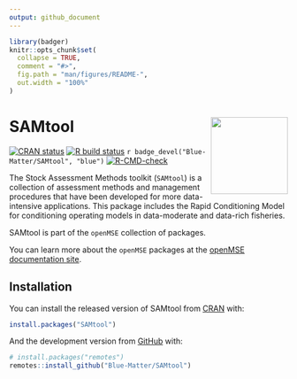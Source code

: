 ```yaml
---
output: github_document
---
```


<!-- README.md is generated from README.Rmd. Please edit that file -->

```r
library(badger)
knitr::opts_chunk$set(
  collapse = TRUE,
  comment = "#>",
  fig.path = "man/figures/README-",
  out.width = "100%"
)
```

# SAMtool <img src='man/figures/logo.png' align="right" height="139" />

<!-- badges: start -->
[![CRAN status](https://www.r-pkg.org/badges/version/SAMtool)](https://CRAN.R-project.org/package=SAMtool)
[![R build status](https://github.com/Blue-Matter/SAMtool/workflows/R-CMD-check/badge.svg)](https://github.com/Blue-Matter/SAMtool/actions)
`r badge_devel("Blue-Matter/SAMtool", "blue")`
[![R-CMD-check](https://github.com/Blue-Matter/SAMtool/actions/workflows/R-CMD-check/badge.svg)](https://github.com/Blue-Matter/SAMtool/actions/workflows/R-CMD-check)
<!-- badges: end -->

The Stock Assessment Methods toolkit (`SAMtool`) is a collection of assessment methods and management procedures that have been developed for more data-intensive applications. This package includes the Rapid Conditioning Model for conditioning operating models in data-moderate and data-rich fisheries. 

SAMtool is part of the `openMSE` collection of packages. 

You can learn more about the `openMSE` packages at the [openMSE documentation site](https://openMSE.com).


## Installation

You can install the released version of SAMtool from [CRAN](https://CRAN.R-project.org) with:

``` r
install.packages("SAMtool")
```

And the development version from [GitHub](https://github.com/Blue-Matter/SAMtool) with:

``` r
# install.packages("remotes")
remotes::install_github("Blue-Matter/SAMtool")
```
